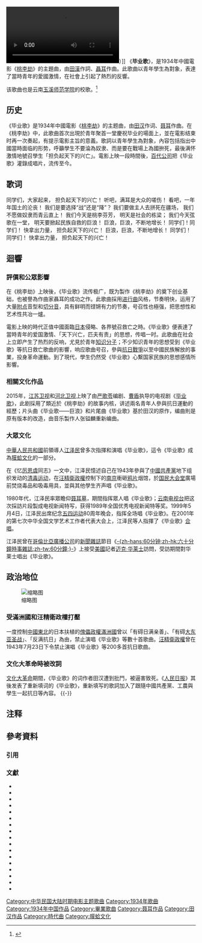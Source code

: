 {{Otheruse|subject=中國電影的主题曲|other=臺灣學校畢業典禮常唱的歌曲|青青校樹}}
{{Infobox song
| Name           = 毕业歌
| Published      = 1934年12月16日{{notetag|《桃李劫》的上映日期是1934年12月16日<ref>{{cite journal |author1=[[胡平生|胡平生]] |title=左翼電影《漁光曲》及其相關史事 |journal=台大历史学报 |date=2007-06-30 |issue=第39期 |url=http://140.112.142.79/publish/pdfs/39/39_06.pdf |accessdate=2019-05-13 |archive-date=2019-05-13 |archive-url=https://web.archive.org/web/20190513125228/http://140.112.142.79/publish/pdfs/39/39_06.pdf |dead-url=no }}</ref>{{rp|233-313}}，本歌曲又是这部电影的主题曲，所以有理由相信这首歌曲的出版日期是1934年12月16日。}}
| Producer       = [[百代公司|百代公司]]
| Language       =
| Writer         = [[田汉|田汉]]
| Composer       = [[聂耳|聂耳]]
}}
[[File:Graduation_Song_(1934_song).webm|thumb]]）]]
《'''毕业歌'''》，是1934年中國電影《[[桃李劫|桃李劫]]》的主題曲，由[[田漢|田漢]]作詞、[[聶耳|聶耳]]作曲。此歌曲以青年學生為對象，表達了當時青年的愛國激情，在社會上引起了熱烈的反響。

该歌曲也是云南[[玉溪师范学院|玉溪师范学院]]的校歌。<ref>{{cite web |author1=中国共产党玉溪师范学院委员会组织部 |title=党校2018年上半年发展对象集中培训开班并举行首场专题讲座 |url=http://www.yxnu.net/info/1026/3896.htm |website=玉溪师范学院官方网站 |accessdate=2018-05-10}}</ref>

== 历史 ==
《毕业歌》是1934年中國電影《[[桃李劫|桃李劫]]》的主题曲，由[[田汉|田汉]]作词、[[聂耳|聂耳]]作曲{{sfn|柳秀文|康健民|2009|p=5}}{{sfn|中囯人民大学书报资料中心|2005|p=282}}。在《桃李劫》中，此歌曲首次出現於青年聚首一堂慶祝毕业的場面上，並在電影结束时再一次奏起，有提示電影主旨的意義{{sfn|赵正节|武晔岚|2005|p=27}}。歌詞以青年學生為對象，內容包括指出中國當時面临的形势，呼籲學生不要淪為奴隶、而是要在戰場上為國拚死，最後满怀激情地號召學生「担负起天下的兴亡」{{sfn|陈文平|蔡继福|2007|p=191}}。電影上映一段時間後，[[百代公司|百代公司]]把《毕业歌》灌錄成唱片，流传至今{{sfn|张元民|1999|p=216}}。

==歌词==
{{wikisource}}
<poem>
同学们，大家起来，
担负起天下的兴亡！
听吧，满耳是大众的嗟伤！
看吧，一年年国土的沦丧！
我们是要选择“战”还是“降”？
我们要做主人去拼死在疆场，
我们不愿做奴隶而青云直上！
我们今天是桃李芬芳，
明天是社会的栋梁；
我们今天弦歌在一堂，
明天要掀起民族自救的巨浪！
巨浪，巨浪，不断地增长！
同学们！同学们！
快拿出力量，
担负起天下的兴亡！
巨浪，巨浪，不断地增长！
同学们！同学们！
快拿出力量，
担负起天下的兴亡！
</poem>{{notetag|作词者田汉于1968年逝世，根据《[[中华人民共和国著作权法|中华人民共和国著作权法]]》，其创作的歌词于2019年1月1日在[[中华人民共和国|中华人民共和国]]进入[[公有领域|公有领域]]。}}

== 迴響 ==
=== 評價和公眾影響 ===
在《桃李劫》上映後，《毕业歌》流传极广，既为製作《桃李劫》的{{link-en|电通电影制片公司|Diantong Film Company}}奠下创业基础，也被譽為作曲家聶耳的成功之作{{sfn|李姝林|2008|p=186}}{{sfn|郭学勤|2005|p=75}}。此歌曲採用[[进行曲|进行曲]]风格，节奏明快，运用了大量[[附点|附点]]音型和[[切分音|切分音]]，具有鲜明而铿锵有力的节奏，号召性也極强，把思想性和艺术性共冶一爐{{sfn|张元民|1999|p=730}}{{sfn|柳秀文|康健民|2009|p=5}}。

電影上映的時代正值中國面臨[[大日本帝國|日本]]侵略、各界號召救亡之時{{sfn|曾念群|2015}}。《毕业歌》便表達了當時青年的爱国激情、「天下兴亡，匹夫有责」的思想，传唱一时{{sfn|周星|2005|p=1853}}。此歌曲在社会上立即产生了热烈的反响，尤見於青年[[知识分子|知识分子]]；不少知识青年的思想受到《毕业歌》等抗日救亡歌曲的影響，响应歌曲号召，參與[[中国抗日战争|抗日戰爭]]以至中國民族解放的事業，投身革命運動{{sfn|柳秀文|康健民|2009|p=6}}{{sfn|中囯人民大学书报资料中心|2005|p=282}}。到了現代，學生仍然受《毕业歌》心繫国家民族的思想感情所影響{{sfn|柳秀文|康健民|2009|p=6}}。

=== 相關文化作品 ===
2015年，[[江苏卫视|江苏卫视]]和[[河北卫视|河北卫视]]上映了由[[严歌苓|严歌苓]]编剧、[[曹盾|曹盾]]执导的电视剧《[[毕业歌_(电视剧)|毕业歌]]》，此剧採用了類近於《桃李劫》的故事内核，讲述兩名青年人參與抗日運動的經歷；片头曲《毕业歌——巨浪》和片尾曲《毕业歌》基於田汉的原作，编曲則是原有版本的改造，由音乐製作人张镒麟重新编曲{{sfn|曾念群|2015}}。

=== 大眾文化 ===
{{聽
|filename=
|title=江泽民在受訪時唱《毕业歌》
|pos=right
}}
{{further|膜蛤文化}}
[[中華人民共和國|中華人民共和國]]前領導人[[江泽民|江泽民]]曾多次指揮和演唱《毕业歌》，這令《毕业歌》成為[[膜蛤文化|膜蛤文化]]的一部分。

在《忆[[厉恩虞|厉恩虞]]同志》一文中，江泽民憶述自己在1943年參與了[[中國共產黨|中國共產黨]]地下组织发动的[[清毒运动|清毒运动]]，在[[汪精衛政權|汪精衛政權]]控制下的[[南京|南京]]衝砸[[鸦片|鸦片]]烟馆，於[[南京人民大會堂|国民大会堂]]廣場前焚烧毒品和吸毒用具，並與其他學生齐声唱《毕业歌》{{sfn|江泽民|2006}}。

1980年代，江泽民率眾瞻仰[[聂耳墓|聂耳墓]]，期間指挥眾人唱《毕业歌》；[[云南电视台|云南电视台]]把这次採訪片段製成电视新闻特写，获得1989年全国优秀电视新闻特等奖{{sfn|云南人民出版社|1997|p=221}}。1999年5月4日，江泽民出席纪念[[五四运动|五四运动]]80周年晚会，指挥全场唱《毕业歌》{{sfn|中国青年出版社|1998}}。在2001年的第七次中华全国文学艺术工作者代表大会上，江泽民等人指揮了《毕业歌》[[合唱|合唱]]{{sfn|人民日报社|2002|p=5}}。

江泽民曾在[[哥倫比亞廣播公司|哥倫比亞廣播公司]]的[[新聞雜誌|新聞雜誌]]節目《[[60分钟|-{zh-hans:60分钟;zh-hk:六十分鐘時事雜誌;zh-tw:60分鐘;}-]]》上接受[[美國|美國]]記者[[迈克·华莱士|迈克·华莱士]]訪問，受訪期間對华莱士唱出《毕业歌》{{sfn|库恩|2005}}。

== 政治地位 ==
[[File:文化大革命时期的小学教科书，显示《毕业歌》被改词.jpg|缩略图]]
=== 受滿洲國和汪精衛政權打壓 ===
一度控制[[中國東北|中國東北]]的日本扶植的[[傀儡政權|傀儡政權]][[滿洲國|滿洲國]]曾以「有碍日满亲善」、「有碍[[大東亞戰爭|大东亚圣战]]」、「反满抗日」為由，禁止演唱《毕业歌》等數十首歌曲{{sfn|张凤鸣|高晓燕|1999|p=554}}。[[汪精衛政權|汪精衛政權]]曾在1943年7月23日下令禁止演唱《毕业歌》等200多首抗日歌曲{{sfn|张元民|1999|p=48}}。

=== 文化大革命時被改詞 ===
[[文化大革命|文化大革命]]期間，《毕业歌》的词作者田汉遭到批鬥，被逼害致死{{sfn|陈东林|杜蒲|1994|p=65}}。《[[人民日报|人民日报]]》其後发表了重新填词的《毕业歌》，重新填写的歌詞加入了跟隨中國共產黨、工農與學生一起抗日等內容{{sfn|陈东林|杜蒲|1994|p=563}}{{sfn|河北人民出版社|2010|p=214}}。
{{-}}

==注释==
<references group="註" />

== 參考資料 ==
=== 引用 ===
{{reflist|3}}

=== 文獻 ===
* {{cite book|author1=陈东林|author2=杜蒲|title=內乱与抗争: 文化大革命的十年|volume=3|issue=1|publisher=吉林人民出版社|year=1994|ref={{sfnRef|陈东林|杜蒲|1994}}}}
* {{cite book|title=云南省志: 社会科学志|publisher=云南人民出版社|year=1997|ref={{sfnRef|云南人民出版社|1997}}}}
* {{cite book|title=中国共青团年鉴|volume=1|publisher=中国青年出版社|year=1998|ref={{sfnRef|中国青年出版社|1998}}}}
* {{cite book|author1=张元民|editor=贻弓吴|title=上海电影志/上海市专志系列丛刊|publisher=上海社会科学院出版社|year=1999|ref={{sfnRef|张元民|1999}}}}
* {{cite book|author1=张凤鸣|author2=高晓燕|editor=辛培林|title=黑龙江开发史|publisher=黑龙江人民出版社|year=1999|ref={{sfnRef|张凤鸣|高晓燕|1999}}}}
* {{cite journal|author1=人民日报社|year=2002|title=大地|issue=1–12|ref={{sfnRef|人民日报社|2002}}}}
* {{cite book|author1=赵正节|author2=武晔岚|title=电影百年佳片赏析|volume=1|publisher=中国长安出版社|year=2005|ref={{sfnRef|赵正节|武晔岚|2005}}}}
* {{cite book|author1=周星|title=中国电影艺术发展史教程|publisher=北京师范大学出版社|year=2005|ref={{sfnRef|周星|2005}}}}
* {{cite journal|title=影视艺術|issue=1–6|ref={{sfnRef|中囯人民大学书报资料中心|2005}}|publisher=中囯人民大学书报资料中心|year=2005}}
* {{cite book|author1=[[罗伯特·劳伦斯·库恩|罗伯特·劳伦斯·库恩]]|title=[[他改变了中国：江泽民传|他改变了中国：江泽民传]]|publisher=上海译文出版社|year=2005|isbn=7532736555|ref={{sfnRef|库恩|2005}}|chapter=「风靡了美国电视」}}
* {{cite book|author1=郭学勤|title=千面人生: 袁牧之传|publisher=浙江人民出版社|year=2005|isbn=9787213031694|ref={{sfnRef|郭学勤|2005}}}}
* {{cite book|author1=江泽民|title=江泽民文选|year=2006|volume=2|edition=1|ref={{sfnRef|江泽民|1998}}|chapter=「忆厉恩虞同志」}}
* {{cite book|author1=陈文平|author2=蔡继福|title=上海电影100年|publisher=上海文化出版社|year=2007|isbn=9787807400578|ref={{sfnRef|陈文平|蔡继福|2007}}}}
* {{cite book|author1=李姝林|title=电影造星渊源考|publisher=京华出版社|year=2008|isbn=9787807243137|ref={{sfnRef|李姝林|2008}}}}
* {{cite book|author1=柳秀文|author2=康健民|title=中国电影百年百首金曲|publisher=中国电影出版社|year=2009|ref={{sfnRef|柳秀文|康健民|2009}}}}
* {{cite book|title=文史精华典藏版|volume=7|publisher=河北人民出版社|year=2010|isbn=9787202048818|ref={{sfnRef|河北人民出版社|2010}}}}
* {{cite news |author1=曾念群 |title=《毕业歌》并非《桃李劫》复制品 |url=http://epaper.jinghua.cn/html/2015-09/10/content_234318.htm |accessdate=2017-04-14 |agency=京华时报 |date=2015-09-10 |ref={{sfnRef|曾念群|2015}} |archiveurl=https://archive.is/20170414141043/http://epaper.jinghua.cn/html/2015-09/10/content_234318.htm |archivedate=2017-04-14 |deadurl=yes }}

{{放歌九十年}}{{Portal bar|中国|音乐}}
[[Category:中华民国大陆时期电影主题歌曲|Category:中华民国大陆时期电影主题歌曲]]
[[Category:1934年歌曲|Category:1934年歌曲]]
[[Category:1934年中国作品|Category:1934年中国作品]]
[[Category:畢業歌曲|Category:畢業歌曲]]
[[Category:聂耳作品|Category:聂耳作品]]
[[Category:田汉作品|Category:田汉作品]]
[[Category:時代曲|Category:時代曲]]
[[Category:膜蛤文化|Category:膜蛤文化]]